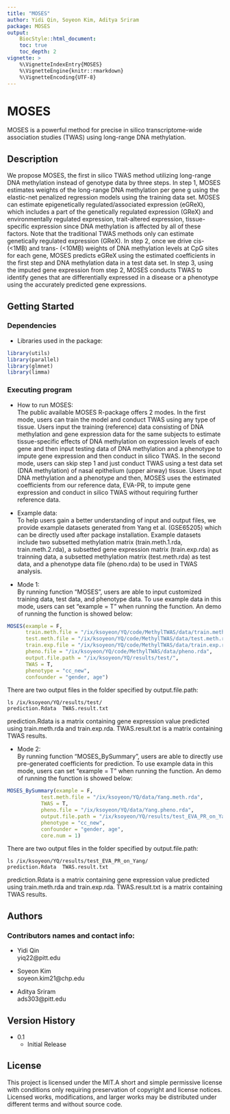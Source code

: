 ```yaml
---
title: "MOSES"
author: Yidi Qin, Soyeon Kim, Aditya Sriram
package: MOSES
output:
    BiocStyle::html_document:
    toc: true
    toc_depth: 2
vignette: >
    %\VignetteIndexEntry{MOSES}
    %\VignetteEngine{knitr::rmarkdown}
    %\VignetteEncoding{UTF-8}
---
```



# MOSES

MOSES is a powerful method for precise in silico transcriptome-wide association studies (TWAS) using long-range DNA methylation.

## Description

We propose MOSES, the first in silico TWAS method utilizing long-range DNA methylation instead of genotype data by three steps. In step 1, MOSES estimates weights of the long-range DNA methylation per gene g using the elastic-net penalized regression models using the training data set. MOSES can estimate epigenetically regulated/associated expression (eGReX), which includes a part of the genetically regulated expression (GReX) and environmentally regulated expression,  trait-altered expression, tissue-specific expression since DNA methylation is affected by all of these factors. Note that the traditional TWAS methods only can estimate genetically regulated expression (GReX). In step 2, once we drive cis- (<1MB) and trans- (<10MB) weights of DNA methylation levels at CpG sites for each gene, MOSES predicts eGReX using the estimated coefficients in the first step and DNA methylation data in a test data set. In step 3, using the imputed gene expression from step 2, MOSES conducts TWAS to identify genes that are differentially expressed in a disease or a phenotype using the accurately predicted gene expressions.  

## Getting Started

### Dependencies

* Libraries used in the package:

```r
library(utils)
library(parallel)
library(glmnet)
library(limma)
```

### Executing program

* How to run MOSES: \
The public available MOSES R-package offers 2 modes. In the first mode, users can train the model and conduct TWAS using any type of tissue. Users input the training (reference) data consisting of DNA methylation and gene expression data for the same subjects to estimate tissue-specific effects of DNA methylation on expression levels of each gene and then input testing data of DNA methylation and a phenotype to impute gene expression and then conduct in silico TWAS. In the second mode, users can skip step 1 and just conduct TWAS using a test data set (DNA methylation) of nasal epithelium (upper airway) tissue. Users input DNA methylation and a phenotype and then, MOSES uses the estimated coefficients from our reference data, EVA-PR, to impute gene expression and conduct in silico TWAS without requiring further reference data.

* Example data: \
To help users gain a better understanding of input and output files, we provide example datasets generated from Yang et al. (GSE65205) which can be directly used after package installation. Example datasets include two subsetted methylation matrix (train.meth.1.rda, train.meth.2.rda), a subsetted gene expression matrix (train.exp.rda) as trainning data, a subsetted methylation matrix (test.meth.rda) as test data, and a phenotype data file (pheno.rda) to be used in TWAS analysis.

* Mode 1: \
By running function "MOSES", users are able to input customized training data, test data, and phenotype data. To use example data in this mode, users can set "example = T" when running the function. An demo of running the function is showed below:

```r
MOSES(example = F,
      train.meth.file = "/ix/ksoyeon/YQ/code/MethylTWAS/data/train.meth.rda",
      test.meth.file = "/ix/ksoyeon/YQ/code/MethylTWAS/data/test.meth.rda",
      train.exp.file = "/ix/ksoyeon/YQ/code/MethylTWAS/data/train.exp.rda",
      pheno.file = "/ix/ksoyeon/YQ/code/MethylTWAS/data/pheno.rda",
      output.file.path = "/ix/ksoyeon/YQ/results/test/",
      TWAS = T,
      phenotype = "cc_new",
      confounder = "gender, age")
```



There are two output files in the folder specified by output.file.path:
```
ls /ix/ksoyeon/YQ/results/test/
prediction.Rdata  TWAS.result.txt
```
prediction.Rdata is a matrix containing gene expression value predicted using train.meth.rda and train.exp.rda. TWAS.result.txt is a matrix containing TWAS results.

* Mode 2: \
By running function "MOSES_BySummary", users are able to directly use pre-generated coefficients for prediction. To use example data in this mode, users can set "example = T" when running the function. An demo of running the function is showed below:

```r
MOSES_BySummary(example = F,
           test.meth.file = "/ix/ksoyeon/YQ/data/Yang.meth.rda",
           TWAS = T,
           pheno.file = "/ix/ksoyeon/YQ/data/Yang.pheno.rda",
           output.file.path = "/ix/ksoyeon/YQ/results/test_EVA_PR_on_Yang/",
           phenotype = "cc_new",
           confounder = "gender, age",
           core.num = 1)
```

There are two output files in the folder specified by output.file.path:
```
ls /ix/ksoyeon/YQ/results/test_EVA_PR_on_Yang/
prediction.Rdata  TWAS.result.txt
```
prediction.Rdata is a matrix containing gene expression value predicted using train.meth.rda and train.exp.rda. TWAS.result.txt is a matrix containing TWAS results.

## Authors

### Contributors names and contact info:

* Yidi Qin \
yiq22@pitt.edu


* Soyeon Kim \
soyeon.kim21@chp.edu


* Aditya Sriram \
ads303@pitt.edu

## Version History

* 0.1
    * Initial Release

## License

This project is licensed under the MIT.A short and simple permissive license with conditions only requiring preservation of copyright and license notices. Licensed works, modifications, and larger works may be distributed under different terms and without source code.

